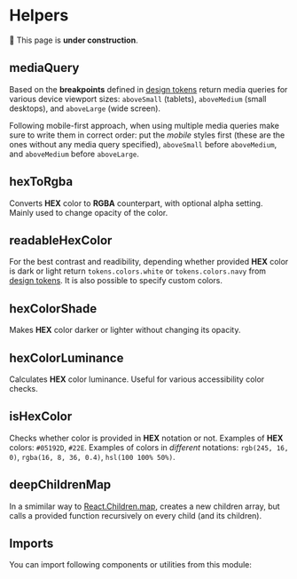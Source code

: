 



# Helpers

🚧 This page is **under construction**.

## mediaQuery

Based on the **breakpoints** defined in [design tokens](/foundation/design-tokens) return media queries for various device viewport sizes: `aboveSmall` (tablets), `aboveMedium` (small desktops), and `aboveLarge` (wide screen).

Following mobile-first approach, when using multiple media queries make sure to write them in correct order: put the _mobile_ styles first (these are the ones without any media query specified), `aboveSmall` before `aboveMedium`, and `aboveMedium` before `aboveLarge`.

<Example title="Basic Usage" path="helpers/media-query-basic-usage">
  <MediaQueryBasicUsage />
</Example>

## hexToRgba

Converts **HEX** color to **RGBA** counterpart, with optional alpha setting. Mainly used to change opacity of the color.

<Example title="Basic Usage" path="helpers/hex-to-rgba-basic-usage">
  <HexToRgbaBasicUsage />
</Example>

## readableHexColor

For the best contrast and readibility, depending whether provided **HEX** color is dark or light return `tokens.colors.white` or `tokens.colors.navy` from [design tokens](/foundation/design-tokens). It is also possible to specify custom colors.

<Example title="Basic Usage" path="helpers/readable-hex-color-basic-usage">
  <ReadableHexColorBasicUsage />
</Example>

<Example title="Custom Colors" path="helpers/readable-hex-color-custom-colors">
  <ReadableHexColorCustomColors />
</Example>

## hexColorShade

Makes **HEX** color darker or lighter without changing its opacity.

<Example title="Basic Usage" path="helpers/hex-color-shade-basic-usage">
  <HexColorShadeBasicUsage />
</Example>

## hexColorLuminance

Calculates **HEX** color luminance. Useful for various accessibility color checks.

## isHexColor

Checks whether color is provided in **HEX** notation or not. Examples of **HEX** colors: `#05192D`, `#22E`. Examples of colors in _different_ notations: `rgb(245, 16, 0)`, `rgba(16, 8, 36, 0.4)`, `hsl(100 100% 50%)`.

## deepChildrenMap

In a smimilar way to [React.Children.map](https://reactjs.org/docs/react-api.html#reactchildren), creates a new children array, but calls a provided function recursively on every child (and its children).

## Imports

You can import following components or utilities from this module:

<Imports module={HelpersExports} path="@datacamp/waffles/helpers" />
